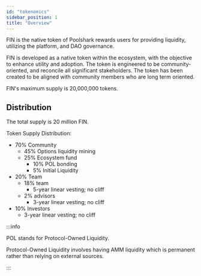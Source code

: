 ```yaml
---
id: "tokenomics"
sidebar_position: 1
title: "Overview"
---
```

 
FIN is the native token of Poolshark rewards users for providing liquidity, utilizing the platform, and DAO governance. 

FIN is developed as a native token within the ecosystem, with the objective to enhance utility and adoption. The token is engineered to be community-oriented, and reconcile all significant stakeholders. The token has been created to be aligned with community members who are long term oriented.

FIN's maximum supply is 20,000,000 tokens.

## Distribution 
The total supply is 20 million FIN.

Token Supply Distribution: 
- 70% Community
    - 45% Options liquidity mining 
    - 25% Ecosystem fund
        - 10% POL bonding
        - 5% Initial Liquidity
- 20% Team
    - 18% team
        - 5-year linear vesting; no cliff
    - 2% advisors 
        - 3-year linear vesting; no cliff
- 10% Investors
    - 3-year linear vesting; no cliff

:::info

POL stands for Protocol-Owned Liquidity.

Protocol-Owned Liquidity involves having AMM liquidity which is permanent rather than relying on external sources.

:::



